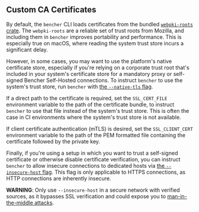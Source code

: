 ## Custom CA Certificates

By default, the `bencher` CLI loads certificates from the bundled [`webpki-roots` crate][webpki-roots].
The `webpki-roots` are a reliable set of trust roots from Mozilla,
and including them in `bencher` improves portability and performance.
This is especially true on macOS, where reading the system trust store incurs a significant delay.

However, in some cases, you may want to use the platform's native certificate store,
especially if you're relying on a corporate trust root that's included in your system's certificate store
for a mandatory proxy or self-signed Bencher Self-Hosted connections.
To instruct `bencher` to use the system's trust store, run `bencher` with
[the `--native-tls` flag][native tls].

If a direct path to the certificate is required,
set the `SSL_CERT_FILE` environment variable to the path of the certificate bundle,
to instruct `bencher` to use that file instead of the system's trust store.
This is often the case in CI environments where the system's trust store is not available.

If client certificate authentication (mTLS) is desired,
set the `SSL_CLIENT_CERT` environment variable to the path of the PEM formatted file
containing the certificate followed by the private key.

Finally, if you're using a setup in which you want to trust a self-signed certificate
or otherwise disable certificate verification,
you can instruct `bencher` to allow insecure connections to dedicated hosts via
[the `--insecure-host` flag][insecure host].
This flag is only applicable to HTTPS connections, as HTTP connections are inherently insecure.

**WARNING**: Only use `--insecure-host` in a secure network with verified sources,
as it bypasses SSL verification and could expose you to [man-in-the-middle attacks][wikipedia mitm].

[wikipedia mitm]: https://en.wikipedia.org/wiki/Man-in-the-middle_attack

[webpki-roots]: https://github.com/rustls/webpki-roots
[native tls]: /docs/explanation/bencher-run/#--native-tls
[insecure host]: /docs/explanation/bencher-run/#--insecure-host
